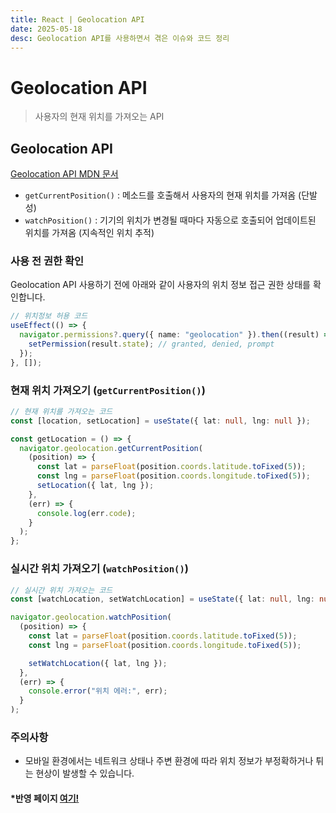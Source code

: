 ```yaml
---
title: React | Geolocation API
date: 2025-05-18
desc: Geolocation API를 사용하면서 겪은 이슈와 코드 정리
---
```


# Geolocation API

> 사용자의 현재 위치를 가져오는 API

## Geolocation API

[Geolocation API MDN 문서](https://developer.mozilla.org/en-US/docs/Web/API/Geolocation_API)

- `getCurrentPosition()` : 메소드를 호출해서 사용자의 현재 위치를 가져옴 (단발성)
- `watchPosition()` : 기기의 위치가 변경될 때마다 자동으로 호출되어 업데이트된 위치를 가져옴 (지속적인 위치 추적)

### 사용 전 권한 확인

Geolocation API 사용하기 전에 아래와 같이 사용자의 위치 정보 접근 권한 상태를 확인합니다.

```typescript
// 위치정보 허용 코드
useEffect(() => {
  navigator.permissions?.query({ name: "geolocation" }).then((result) => {
    setPermission(result.state); // granted, denied, prompt
  });
}, []);
```

### 현재 위치 가져오기 (`getCurrentPosition()`)

```typescript
// 현재 위치를 가져오는 코드
const [location, setLocation] = useState({ lat: null, lng: null });

const getLocation = () => {
  navigator.geolocation.getCurrentPosition(
    (position) => {
      const lat = parseFloat(position.coords.latitude.toFixed(5));
      const lng = parseFloat(position.coords.longitude.toFixed(5));
      setLocation({ lat, lng });
    },
    (err) => {
      console.log(err.code);
    }
  );
};
```

### 실시간 위치 가져오기 (`watchPosition()`)

```typescript
// 실시간 위치 가져오는 코드
const [watchLocation, setWatchLocation] = useState({ lat: null, lng: null });

navigator.geolocation.watchPosition(
  (position) => {
    const lat = parseFloat(position.coords.latitude.toFixed(5));
    const lng = parseFloat(position.coords.longitude.toFixed(5));

    setWatchLocation({ lat, lng });
  },
  (err) => {
    console.error("위치 에러:", err);
  }
);
```

### 주의사항

- 모바일 환경에서는 네트워크 상태나 주변 환경에 따라 위치 정보가 부정확하거나 튀는 현상이 발생할 수 있습니다.

#### \*반영 페이지 [여기!](https://geo-nu-ecru.vercel.app/)
